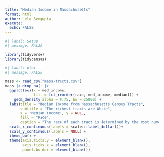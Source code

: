 ```yaml
---
title: "Median Income in Massachusetts"
format: html
author: Lela Sengupta
execute:
  echo: FALSE
---
```


```r
#| label: Setup
#| message: FALSE

library(tidyverse)
library(tidycensus)
```

```r
#| label: plot
#| message: FALSE

mass <- read_csv("mass-tracts.csv")
mass |> drop_na() |>
  ggplot(aes(x = med_income, 
             fill = fct_reorder(race, med_income, median))) +
    geom_density(alpha = 0.75, bw = 25000) + 
  labs(title = "Median Income from Massachusetts Census Tracts",
       subtitle = "The richest tracts are White",
       x = "Median income", y = NULL,
       fill = "Race",
       caption = "The race of each tract is determined by the most numerous racial group\npresent in that tract. Data from the American Community survey 2022.") +
  scale_x_continuous(labels = scales::label_dollar())+ 
  scale_y_continuous(labels = NULL) +
  theme_bw() + 
  theme(axis.ticks.y = element_blank(),
        axis.ticks.x = element_blank(),
        panel.border = element_blank()) 
```

